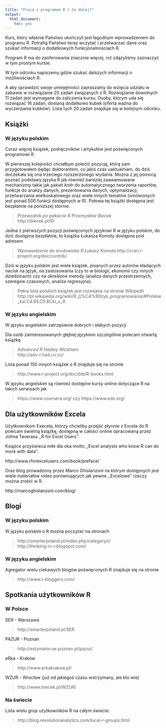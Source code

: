 ```yaml
---
title: "Praca z programem R / Co dalej?"
output:
  html_document:
    toc: yes
---
```


Kurs, który właśnie Państwo ukończyli jest łagodnym wprowadzeniem do programu R. 
Potrafią Państwo teraz wczytać i przetwarzać dane oraz szukać informacji o dodatkowych funkcjonalnościach R.

Program R ma do zaoferowania znacznie więcej, niż zdążyliśmy zaznaczyć w tym prostym kursie.

W tym odcinku napiszemy gdzie szukać dalszych informacji o możliwościach R.

A aby sprawdzić swoje umiejętności zapraszamy do wzięcia udziału w  zabawie w rozwiązanie 20 zadań związanych z R.
Rozwiązanie dowolnych 11 zadań jest wymagane do zaliczenia kursu. Osoby, którym uda się rozwiązać 16 zadań, dostaną dodatkowo kubek (oferta ważna do wyczerpania kubków). 
Lista tych 20 zadań znajduje się w kolejnym odcinku.


## Książki

### W języku polskim

Coraz więcej książek, podręczników i artykułów jest poświęconych programowi R.

W pierwszej kolejności chciałbym polecić pozycję, którą sam przygotowałem będąc doktorantem, co jakiś czas uaktualniam, do dziś doczekała się ona trzeciego rozszerzonego wydania. 
Można z jej pomocą poznać podstawy języka R jak również bardziej zaawansowane mechanizmy takie jak pakiet *knitr* do automatycznego tworzenia raportów, funkcje do analizy danych, prezentowania danych, optymalizacji, przetwarzania wielkoskalowego oraz wiele innych tematów (omówionych jest ponad 500 funkcji dostępnych w R). Połowa tej książki dostępna jest bezpłatnie na poniższej stornie.

> *Przewodnik po pakiecie R* *Przemysław Biecek*   
> http://biecek.pl/R/

Jedna z pierwszych pozycji poświęconych językowi R w języku polskim, do dzić dostępna bezpłatnie, to książka Łukasza Komsty dostępna pod adresem

> *Wprowadzenie do środowiska R* *Łukasz Komsta* 
> http://cran.r-project.org/doc/contrib/

Dziś w języku polskim jest wiele książek, pisanych przez autorów kładących nacisk na język, na zastosowania (czy to w biologii, ekonomii czy innych dziedzinach) czy na określone metody (analiza danych przestrzennych, szeregów czasowych, analiza regresyjna).

> Pełna lista polskich książek jest rozwijana na stronie Wikipedii   
> http://pl.wikipedia.org/wiki/R_(j%C4%99zyk_programowania)#Polskie_ksi.C4.85.C5.BCki_o_R

### W języku angielskim 

W języku angielskim zatrzęsienie dobrych i słabych pozycji

Dla osób zainteresowanych głębiej językiem szczególnie polecam otwartą książkę   

> *Advanced R* *Hadley Wickham*   
> http://adv-r.had.co.nz/   

Lista ponad 150 innych książek o R znajduje się na stronie   

> http://www.r-project.org/doc/bib/R-books.html

W języku angielskim są również dostępne kursy online dotyczące R na takich serwisach jak   

> https://www.coursera.org/ czy https://www.edx.org/

## Dla użytkowników Excela

Użytkownikom Execela, którzy chcieliby przejść płynnie z Excela do R polecam świetną książkę,
dostępną w całości online opracowaną przez Johna Taverasa ,,R for Excel Users''.

Książce przyświeca miłe dla oka motto ,,Excel analysts who know R can do more with data''.

http://www.rforexcelusers.com/book/preface/


Oraz blog prowadzony przez Marco Ghislanzoni na którym dostępnych jest wiele materiałów video porównujących jak pewne ,,Excelowe'' rzeczy można zrobić w R.

http://marcoghislanzoni.com/blog/



## Blogi

### W języku polskim
W języku polskim o R można poczytać na stronach 

> http://smarterpoland.pl/index.php/category/r/  
> http://thinking-in-r.blogspot.com/  

### W języku angielskim
Agregator wielu ciekawych blogów poświęconych R znajduje się na stronie  

> http://www.r-bloggers.com/

## Spotkania użytkowników R

### W Polsce 

SER - Warszawa  

> http://smarterpoland.pl/SER

PAZUR - Poznań  

> http://estymator.ue.poznan.pl/pazur/

eRka - Kraków  

> http://www.erkakrakow.pl/

WZUR - Wrocław (już od jakiegoś czasu wstrzymany, ale kto wie)  

> http://www.biecek.pl/WZUR/

### Na świecie

Lista wielu grup użytkowników R na całym świecie:   

> http://blog.revolutionanalytics.com/local-r-groups.html


